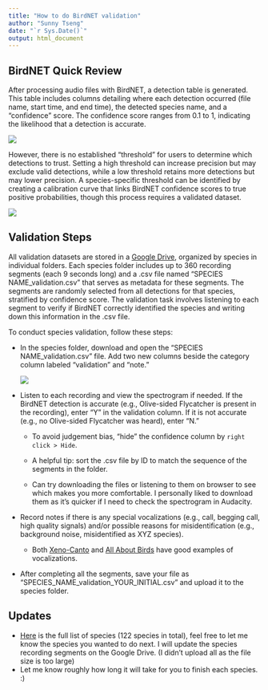 ```yaml
---
title: "How to do BirdNET validation"
author: "Sunny Tseng"
date: "`r Sys.Date()`"
output: html_document
---
```


## BirdNET Quick Review

After processing audio files with BirdNET, a detection table is generated. This table includes columns detailing where each detection occurred (file name, start time, and end time), the detected species name, and a "confidence" score. The confidence score ranges from 0.1 to 1, indicating the likelihood that a detection is accurate.

![](images/clipboard-2272557262.png)

However, there is no established "threshold" for users to determine which detections to trust. Setting a high threshold can increase precision but may exclude valid detections, while a low threshold retains more detections but may lower precision. A species-specific threshold can be identified by creating a calibration curve that links BirdNET confidence scores to true positive probabilities, though this process requires a validated dataset.

![](images/Fig4_calibration_curves_logistic.PNG)

## Validation Steps

All validation datasets are stored in a [Google Drive](https://drive.google.com/drive/folders/1y5mlKvnEp9t8HED9-M25pRX1BoReqx8V?usp=sharing), organized by species in individual folders. Each species folder includes up to 360 recording segments (each 9 seconds long) and a .csv file named "SPECIES NAME_validation.csv" that serves as metadata for these segments. The segments are randomly selected from all detections for that species, stratified by confidence score. The validation task involves listening to each segment to verify if BirdNET correctly identified the species and writing down this information in the .csv file.

To conduct species validation, follow these steps:

-   In the species folder, download and open the "SPECIES NAME_validation.csv" file. Add two new columns beside the category column labeled "validation" and "note."

    ![](images/clipboard-2616478320.png)

-   Listen to each recording and view the spectrogram if needed. If the BirdNET detection is accurate (e.g., Olive-sided Flycatcher is present in the recording), enter "Y" in the validation column. If it is not accurate (e.g., no Olive-sided Flycatcher was heard), enter "N."

    -   To avoid judgement bias, "hide" the confidence column by `right click > Hide`.

    -   A helpful tip: sort the .csv file by ID to match the sequence of the segments in the folder.

    -   Can try downloading the files or listening to them on browser to see which makes you more comfortable. I personally liked to download them as it's quicker if I need to check the spectrogram in Audacity.

-   Record notes if there is any special vocalizations (e.g., call, begging call, high quality signals) and/or possible reasons for misidentification (e.g., background noise, misidentified as XYZ species).

    -   Both [Xeno-Canto](https://xeno-canto.org/species/Contopus-cooperi?view=3) and [All About Birds](https://www.allaboutbirds.org/guide/Olive-sided_Flycatcher/sounds) have good examples of vocalizations.

-   After completing all the segments, save your file as "SPECIES_NAME_validation_YOUR_INITIAL.csv" and upload it to the species folder.

## Updates

-   [Here](https://github.com/SunnyTseng/thesis_aru_biodiversity_hotspot_V1/blob/main/data/Bird_list/species_list_final.csv) is the full list of species (122 species in total), feel free to let me know the species you wanted to do next. I will update the species recording segments on the Google Drive. (I didn't upload all as the file size is too large)
-   Let me know roughly how long it will take for you to finish each species. :)
